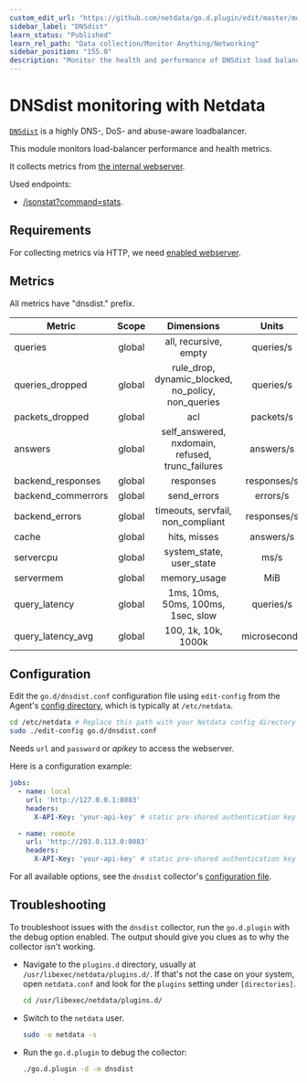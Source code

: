 ```yaml
---
custom_edit_url: "https://github.com/netdata/go.d.plugin/edit/master/modules/dnsdist/README.md"
sidebar_label: "DNSdist"
learn_status: "Published"
learn_rel_path: "Data collection/Monitor Anything/Networking"
sidebar_position: "155.0"
description: "Monitor the health and performance of DNSdist load balancers with zero configuration, per-second metric granularity, and interactive visualizations."
---
```



# DNSdist monitoring with Netdata

[`DNSdist`](https://dnsdist.org/) is a highly DNS-, DoS- and abuse-aware loadbalancer.

This module monitors load-balancer performance and health metrics.

It collects metrics from [the internal webserver](https://dnsdist.org/guides/webserver.html).

Used endpoints:

- [/jsonstat?command=stats](https://dnsdist.org/guides/webserver.html#get--jsonstat).

## Requirements

For collecting metrics via HTTP, we need [enabled webserver](https://dnsdist.org/guides/webserver.html).

## Metrics

All metrics have "dnsdist." prefix.

| Metric             | Scope  |                     Dimensions                     |    Units     |
|--------------------|:------:|:--------------------------------------------------:|:------------:|
| queries            | global |               all, recursive, empty                |  queries/s   |
| queries_dropped    | global | rule_drop, dynamic_blocked, no_policy, non_queries |  queries/s   |
| packets_dropped    | global |                        acl                         |  packets/s   |
| answers            | global |  self_answered, nxdomain, refused, trunc_failures  |  answers/s   |
| backend_responses  | global |                     responses                      | responses/s  |
| backend_commerrors | global |                    send_errors                     |   errors/s   |
| backend_errors     | global |         timeouts, servfail, non_compliant          | responses/s  |
| cache              | global |                    hits, misses                    |  answers/s   |
| servercpu          | global |              system_state, user_state              |     ms/s     |
| servermem          | global |                    memory_usage                    |     MiB      |
| query_latency      | global |         1ms, 10ms, 50ms, 100ms, 1sec, slow         |  queries/s   |
| query_latency_avg  | global |                100, 1k, 10k, 1000k                 | microseconds |

## Configuration

Edit the `go.d/dnsdist.conf` configuration file using `edit-config` from the
Agent's [config directory](https://learn.netdata.cloud/docs/configure/nodes), which is typically at `/etc/netdata`.

```bash
cd /etc/netdata # Replace this path with your Netdata config directory
sudo ./edit-config go.d/dnsdist.conf
```

Needs `url` and `password` or _apikey_ to access the webserver.

Here is a configuration example:

```yaml
jobs:
  - name: local
    url: 'http://127.0.0.1:8083'
    headers:
      X-API-Key: 'your-api-key' # static pre-shared authentication key for access to the REST API (api-key).

  - name: remote
    url: 'http://203.0.113.0:8083'
    headers:
      X-API-Key: 'your-api-key' # static pre-shared authentication key for access to the REST API (api-key).
```

For all available options, see the `dnsdist`
collector's [configuration file](https://github.com/netdata/go.d.plugin/blob/master/config/go.d/dnsdist.conf).

## Troubleshooting

To troubleshoot issues with the `dnsdist` collector, run the `go.d.plugin` with the debug option enabled. The output
should give you clues as to why the collector isn't working.

- Navigate to the `plugins.d` directory, usually at `/usr/libexec/netdata/plugins.d/`. If that's not the case on
  your system, open `netdata.conf` and look for the `plugins` setting under `[directories]`.

  ```bash
  cd /usr/libexec/netdata/plugins.d/
  ```

- Switch to the `netdata` user.

  ```bash
  sudo -u netdata -s
  ```

- Run the `go.d.plugin` to debug the collector:

  ```bash
  ./go.d.plugin -d -m dnsdist
  ```

